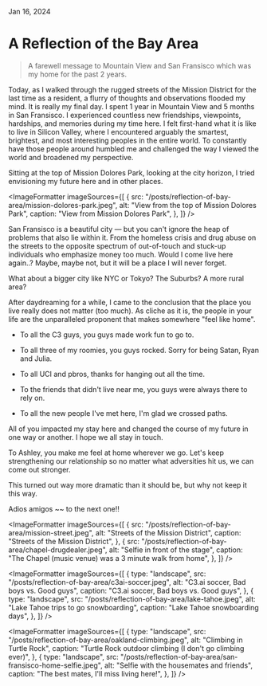 
<IconLink href="/" text="Home" />

Jan 16, 2024

# A Reflection of the Bay Area

<BlockQuote>
  A farewell message to Mountain View and San Fransisco which was my home for
  the past 2 years.
</BlockQuote>

<HeroImage
  src="/posts/reflection-of-bay-area/san-fransisco.jpeg"
  alt="San Fransisco View"
  caption="Marin Headlands, north of San Fransisco"
/>

Today, as I walked through the rugged streets of the Mission District for the last time as a resident, a flurry of thoughts and observations flooded my mind. It is really my final day. I spent 1 year in Mountain View and 5 months in San Fransisco. I experienced countless new friendships, viewpoints, hardships, and memories during my time here. I felt first-hand what it is like to live in Silicon Valley, where I encountered arguably the smartest, brightest, and most interesting peoples in the entire world. To constantly have those people around humbled me and challenged the way I viewed the world and broadened my perspective.

Sitting at the top of Mission Dolores Park, looking at the city horizon, I tried envisioning my future here and in other places.

<ImageFormatter
  imageSources={[
    {
      src: "/posts/reflection-of-bay-area/mission-dolores-park.jpeg",
      alt: "View from the top of Mission Dolores Park",
      caption: "View from Mission Dolores Park",
    },
  ]}
/>

San Fransisco is a beautiful city — but you can't ignore the heap of problems that also lie within it. From the homeless crisis and drug abuse on the streets to the opposite spectrum of out-of-touch and stuck-up individuals who emphasize money too much. Would I come live here again..? Maybe, maybe not, but it will be a place I will never forget.

What about a bigger city like NYC or Tokyo? The Suburbs? A more rural area?

After daydreaming for a while, I came to the conclusion that the place you live really does not matter (too much). As cliche as it is, the people in your life are the unparalleled proponent that makes somewhere "feel like home".

- To all the C3 guys, you guys made work fun to go to.

- To all three of my roomies, you guys rocked. Sorry for being Satan, Ryan and Julia.

- To all UCI and pbros, thanks for hanging out all the time.

- To the friends that didn't live near me, you guys were always there to rely on.

- To all the new people I've met here, I'm glad we crossed paths.

All of you impacted my stay here and changed the course of my future in one way or another. I hope we all stay in touch.

To Ashley, you make me feel at home wherever we go. Let's keep strengthening our relationship so no matter what adversities hit us, we can come out stronger.

This turned out way more dramatic than it should be, but why not keep it this way.

Adios amigos ~~ to the next one!!

<ImageFormatter
  imageSources={[
    {
      src: "/posts/reflection-of-bay-area/mission-street.jpeg",
      alt: "Streets of the Mission District",
      caption: "Streets of the Mission District",
    },
    {
      src: "/posts/reflection-of-bay-area/chapel-drugdealer.jpeg",
      alt: "Selfie in front of the stage",
      caption: "The Chapel (music venue) was a 3 minute walk from home",
    },
  ]}
/>

<ImageFormatter
  imageSources={[
    {
      type: "landscape",
      src: "/posts/reflection-of-bay-area/c3ai-soccer.jpeg",
      alt: "C3.ai soccer, Bad boys vs. Good guys",
      caption: "C3.ai soccer, Bad boys vs. Good guys",
    },
    {
      type: "landscape",
      src: "/posts/reflection-of-bay-area/lake-tahoe.jpeg",
      alt: "Lake Tahoe trips to go snowboarding",
      caption: "Lake Tahoe snowboarding days",
    },
  ]}
/>

<ImageFormatter
  imageSources={[
    {
      type: "landscape",
      src: "/posts/reflection-of-bay-area/oakland-climbing.jpeg",
      alt: "Climbing in Turtle Rock",
      caption: "Turtle Rock outdoor climbing (I don't go climbing ever)",
    },
    {
      type: "landscape",
      src: "/posts/reflection-of-bay-area/san-fransisco-home-selfie.jpeg",
      alt: "Selfie with the housemates and friends",
      caption: "The best mates, I'll miss living here!",
    },
  ]}
/>

